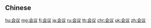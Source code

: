 {{also|會議|会議}}
==Chinese==
{{zh-see|會議}}

[[hu:会议]]
[[mg:会议]]
[[fj:会议]]
[[ja:会议]]
[[ru:会议]]
[[th:会议]]
[[chr:会议]]
[[uk:会议]]
[[zh:会议]]